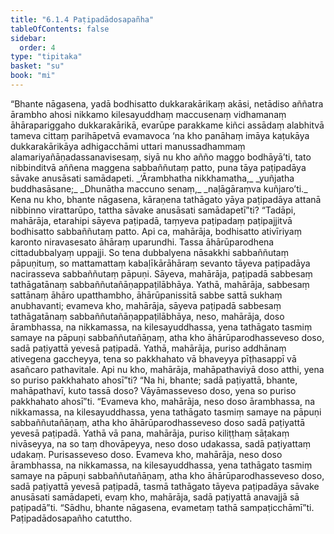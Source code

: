 ```yaml
---
title: "6.1.4 Paṭipadādosapañha"
tableOfContents: false
sidebar:
  order: 4
type: "tipitaka"
basket: "su"
book: "mi"
---
```



<DynamicBreadcrumb />

<Division number="174" book="mi" bookNo="28">

<Paragraph number="1093" book="mi">
“Bhante nāgasena, yadā bodhisatto dukkarakārikaṃ akāsi, netādiso aññatra ārambho ahosi nikkamo kilesayuddhaṃ maccusenaṃ vidhamanaṃ āhārapariggaho dukkarakārikā, evarūpe parakkame kiñci assādaṃ alabhitvā tameva cittaṃ parihāpetvā evamavoca ‘na kho panāhaṃ imāya kaṭukāya dukkarakārikāya adhigacchāmi uttari manussadhammaṃ alamariyañāṇadassanavisesaṃ, siyā nu kho añño maggo bodhāyā’ti, tato nibbinditvā aññena maggena sabbaññutaṃ patto, puna tāya paṭipadāya sāvake anusāsati samādapeti.
</Paragraph>

<Paragraph number="1094" type="verses" book="mi">
_‘Ārambhatha nikkhamatha,_  
_yuñjatha buddhasāsane;_  
_Dhunātha maccuno senaṃ,_  
_naḷāgāraṃva kuñjaro’ti._  

</Paragraph>

<Paragraph number="1095" book="mi">
Kena nu kho, bhante nāgasena, kāraṇena tathāgato yāya paṭipadāya attanā nibbinno virattarūpo, tattha sāvake anusāsati samādapetī”ti?
</Paragraph>

<Paragraph number="1096" book="mi">
“Tadāpi, mahārāja, etarahipi sāyeva paṭipadā, taṃyeva paṭipadaṃ paṭipajjitvā bodhisatto sabbaññutaṃ patto. Api ca, mahārāja, bodhisatto ativīriyaṃ karonto niravasesato āhāraṃ uparundhi. Tassa āhārūparodhena cittadubbalyaṃ uppajji. So tena dubbalyena nāsakkhi sabbaññutaṃ pāpuṇituṃ, so mattamattaṃ kabaḷīkārāhāraṃ sevanto tāyeva paṭipadāya nacirasseva sabbaññutaṃ pāpuṇi. Sāyeva, mahārāja, paṭipadā sabbesaṃ tathāgatānaṃ sabbaññutañāṇappaṭilābhāya.
</Paragraph>

<Paragraph number="1097" book="mi">
Yathā, mahārāja, sabbesaṃ sattānaṃ āhāro upatthambho, āhārūpanissitā sabbe sattā sukhaṃ anubhavanti; evameva kho, mahārāja, sāyeva paṭipadā sabbesaṃ tathāgatānaṃ sabbaññutañāṇappaṭilābhāya, neso, mahārāja, doso ārambhassa, na nikkamassa, na kilesayuddhassa, yena tathāgato tasmiṃ samaye na pāpuṇi sabbaññutañāṇaṃ, atha kho āhārūparodhasseveso doso, sadā paṭiyattā yevesā paṭipadā.
</Paragraph>

<Paragraph number="1098" book="mi">
Yathā, mahārāja, puriso addhānaṃ ativegena gaccheyya, tena so pakkhahato vā bhaveyya pīṭhasappī vā asañcaro pathavitale. Api nu kho, mahārāja, mahāpathaviyā doso atthi, yena so puriso pakkhahato ahosī”ti? “Na hi, bhante; sadā paṭiyattā, bhante, mahāpathavī, kuto tassā doso? Vāyāmasseveso doso, yena so puriso pakkhahato ahosī”ti. “Evameva kho, mahārāja, neso doso ārambhassa, na nikkamassa, na kilesayuddhassa, yena tathāgato tasmiṃ samaye na pāpuṇi sabbaññutañāṇaṃ, atha kho āhārūparodhasseveso doso sadā paṭiyattā yevesā paṭipadā.
</Paragraph>

<Paragraph number="1099" book="mi">
Yathā vā pana, mahārāja, puriso kiliṭṭhaṃ sāṭakaṃ nivāseyya, na so taṃ dhovāpeyya, neso doso udakassa, sadā paṭiyattaṃ udakaṃ. Purisasseveso doso. Evameva kho, mahārāja, neso doso ārambhassa, na nikkamassa, na kilesayuddhassa, yena tathāgato tasmiṃ samaye na pāpuṇi sabbaññutañāṇaṃ, atha kho āhārūparodhasseveso doso, sadā paṭiyattā yevesā paṭipadā, tasmā tathāgato tāyeva paṭipadāya sāvake anusāsati samādapeti, evaṃ kho, mahārāja, sadā paṭiyattā anavajjā sā paṭipadā”ti. “Sādhu, bhante nāgasena, evametaṃ tathā sampaṭicchāmī”ti.

</Paragraph>
</Division>

<Paragraph number="1100" type="center" book="mi">
Paṭipadādosapañho catuttho.
</Paragraph>